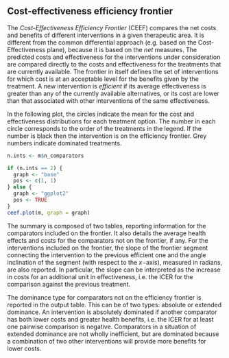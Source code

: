 
## Cost-effectiveness efficiency frontier

The _Cost-Effectiveness Efficiency Frontier_ (CEEF) compares the net costs and benefits of different interventions in a given therapeutic area. It is different from the common differential approach (e.g. based on the Cost-Effectiveness plane), because it is based on the _net_ measures. The predicted costs and effectiveness for the interventions under consideration are compared directly to the costs and effectiveness for the treatments that are currently available. The frontier in itself defines the set of interventions for which cost is at an acceptable level for the benefits given by the treatment. A new intervention is _efficient_ if its average effectiveness is greater than any of the currently available alternatives, or its cost are lower than that associated with other interventions of the same effectiveness.

In the following plot, the circles indicate the mean for the cost and effectiveness distributions for each treatment option. The number in each circle corresponds to the order of the treatments in the legend. If the number is black then the intervention is on the efficiency frontier. Grey numbers indicate dominated treatments. 


```r
n.ints <- m$n_comparators

if (n.ints == 2) {
  graph <- "base"
  pos <- c(1, 1)
} else {
  graph <- "ggplot2"
  pos <- TRUE
}
ceef.plot(m, graph = graph)
```

The summary is composed of two tables, reporting information for the comparators included on the frontier. It also details the average health effects and costs for the comparators not on the frontier, if any. For the interventions included on the frontier, the slope of the frontier segment connecting the intervention to the previous efficient one and the angle inclination of the segment (with respect to the $x-$axis), measured in radians, are also reported. In particular, the slope can be interpreted as the increase in costs for an additional unit in effectiveness, i.e. the ICER for the comparison against the previous treatment. 

The dominance type for comparators not on the efficiency frontier is reported in the output table. This can be of two types: absolute or extended dominance. An intervention is absolutely dominated if another comparator has both lower costs and greater health benefits, i.e. the ICER for at least one pairwise comparison is negative. Comparators in a situation of extended dominance are not wholly inefficient, but are dominated because a combination of two other interventions will provide more benefits for lower costs. 
